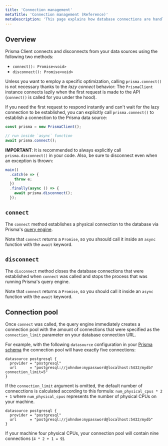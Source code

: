 ```yaml
---
title: 'Connection management'
metaTitle: 'Connection management (Reference)'
metaDescription: 'This page explains how database connections are handled with Prisma Client and how to manually connect and disconnect your database.'
---
```


## Overview

Prisma Client connects and disconnects from your data sources using the following two methods:

- `connect(): Promise<void>`
- `disconnect(): Promise<void>`

Unless you want to employ a specific optimization, calling `prisma.connect()` is not necessary thanks to the _lazy connect_ behavior: The `PrismaClient` instance connects lazily when the first request is made to the API (`connect()` is called for you under the hood).

If you need the first request to respond instantly and can't wait for the lazy connection to be established, you can explicitly call `prisma.connect()` to establish a connection to the Prisma data source:

```ts
const prisma = new PrismaClient();

// run inside `async` function
await prisma.connect();
```

**IMPORTANT**: It is recommended to always explicitly call `prisma.disconnect()` in your code. Also, be sure to disconnect even when an exception is thrown:

```ts
main()
  .catch(e => {
    throw e;
  })
  .finally(async () => {
    await prisma.disconnect();
  });
```

## `connect`

The `connect` method establishes a physical connection to the database via Prisma's [query engine](./query-engine).

Note that `connect` returns a `Promise`, so you shsould call it inside an `async` function with the `await` keyword.

## `disconnect`

The `disconnect` method closes the database connections that were established when `connect` was called and stops the process that was running Prisma's query engine.

Note that `connect` returns a `Promise`, so you should call it inside an `async` function with the `await` keyword.

## Connection pool

Once `connect` was called, the query engine immediately creates a connection pool with the amount of connections that were specified as the `connection_limit` parameter on your database connection URL.

For example, with the following `datasource` configuration in your [Prisma schema](../prisma-schema/prisma-schema-file) the connection pool will have exactly five connections:

```prisma
datasource postgresql {
  provider = "postgresql"
  url      = "postgresql://johndoe:mypassword@localhost:5432/mydb?connection_limit=5"
}
```

If the `connection_limit` argument is omitted, the default number of connecctions is calculated according to this formula: `num_physical_cpus * 2 + 1` where `num_physical_cpus` represents the number of physical CPUs on your machine.

```prisma
datasource postgresql {
  provider = "postgresql"
  url      = "postgresql://johndoe:mypassword@localhost:5432/mydb"
}
```

If your machine four physical CPUs, your connection pool will contain nine connections (`4 * 2 + 1 = 9`).
